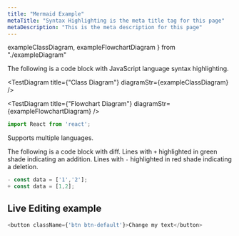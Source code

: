 ```yaml
---
title: "Mermaid Example"
metaTitle: "Syntax Highlighting is the meta title tag for this page"
metaDescription: "This is the meta description for this page"
---
```


  exampleClassDiagram,
  exampleFlowchartDiagram
} from "./exampleDiagram"

The following is a code block with JavaScript language syntax highlighting.

<TestDiagram title={"Class Diagram"} diagramStr={exampleClassDiagram} />

<TestDiagram title={"Flowchart Diagram"} diagramStr={exampleFlowchartDiagram} />

```javascript
import React from 'react';
```

Supports multiple languages.

The following is a code block with diff. Lines with `+` highlighted in green shade indicating an addition. Lines with `-` highlighted in red shade indicating a deletion.

```javascript
- const data = ['1','2'];
+ const data = [1,2];
```

## Live Editing example

```javascript react-live=true
<button className={'btn btn-default'}>Change my text</button>
```
